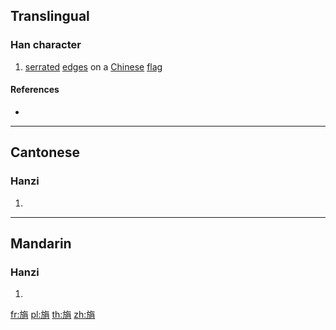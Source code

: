 {{character info/new}}
==Translingual==

===Han character===
{{Han char|rn=70|rad=方|as=09|sn=13|four=08227|canj=YSOFB|ids=⿸⿰方𠂉肖}}

# [[serrate]]d [[edge]]s on a [[Chinese]] [[flag]]

====References====
* {{Han ref|kx=0484.200|dkj=13678|dj=0846.190|hdz=32183.080|uh=65D3|ud=26067|bh=DDBE|bd=56766}}

----

==Cantonese==

===Hanzi===
{{yue-hanzi|jyut=[[saau1]]|y=saau1}}

# {{defn|lang=yue|sort=方09}}

----

==Mandarin==

===Hanzi===
{{cmn-hanzi|pin=[[shāo]] ([[shao1]])|wg=shao<sup>1</sup>}}

# {{defn|lang=cmn|sort=方09}}

[[fr:旓]]
[[pl:旓]]
[[th:旓]]
[[zh:旓]]